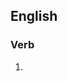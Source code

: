 ==English==

===Verb===
{{head|en|verb form}}

# {{present participle of|menstruate|lang=en|nocat=1}}